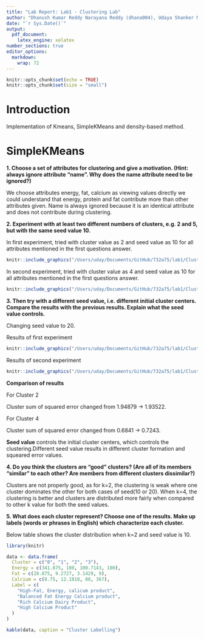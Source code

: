 ```yaml
---
title: "Lab Report: Lab1 - Clustering Lab"
author: "Dhanush Kumar Reddy Narayana Reddy (dhana004), Udaya Shanker Mohanan Nair (udamo524)"
date: "`r Sys.Date()`"
output: 
  pdf_document:
    latex_engine: xelatex
number_sections: true
editor_options: 
  markdown: 
    wrap: 72
---
```



```r
knitr::opts_chunk$set(echo = TRUE)
knitr::opts_chunk$set(size = "small")
```

# Introduction

Implementation of Kmeans, SimpleKMeans and density-based method.

# SimpleKMeans

**1. Choose a set of attributes for clustering and give a motivation. (Hint: always ignore attribute "name". Why does the name attribute need to be ignored?)**

We choose attributes energy, fat, calcium as viewing values directly we could understand that energy, protein and fat contribute more than other attributes given. Name is always ignored because it is an identical attribute and does not contribute during clustering.


**2. Experiment with at least two different numbers of clusters, e.g. 2 and 5, but with the same seed value 10.**

In first experiment, tried with cluster value as 2 and seed value as 10 for all attributes mentioned in the first questions answer.

```r
knitr::include_graphics("/Users/uday/Documents/GitHub/732a75/lab1/Cluster4Seed10.png")
```

In second experiment, tried with cluster value as 4 and seed value as 10 for all attributes mentioned in the first questions answer.

```r
knitr::include_graphics("/Users/uday/Documents/GitHub/732a75/lab1/Cluster4Seed10.png")
```

**3. Then try with a different seed value, i.e. different initial cluster centers. Compare the results with the previous results. Explain what the seed value controls.**

Changing seed value to 20.

Results of first experiment

```r
knitr::include_graphics("/Users/uday/Documents/GitHub/732a75/lab1/Cluster2Seed20.png")
```

Results of second experiment

```r
knitr::include_graphics("/Users/uday/Documents/GitHub/732a75/lab1/Cluster2Seed20.png")
```

**Comparison of results**

For Cluster 2

Cluster sum of squared error changed from 1.94879 -> 1.93522. 

For Cluster 4

Cluster sum of squared error changed from 0.6841 -> 0.7243.

**Seed value** controls the initial cluster centers, which controls the clustering.Different seed value results in different cluster formation and squeared error values.

**4. Do you think the clusters are "good" clusters? (Are all of its members "similar" to each other? Are members from different clusters dissimilar?)**

Clusters are not properly good, as for k=2, the clustering is weak where one cluster dominates the other for both cases of seed(10 or 20). When k=4, the clustering is better and clusters are distributed more fairly when compared to other k value for both the seed values.

**5. What does each cluster represent? Choose one of the results. Make up labels (words or phrases in English) which characterize each cluster.**

Below table shows the cluster distribution when k=2 and seed value is 10.

```r
library(knitr)

data <- data.frame(
  Cluster = c("0", "1", "2", "3"),
  Energy = c(341.875, 180, 100.7143, 180),
  Fat = c(28.875, 9.2727, 3.1429, 9),
  Calcium = c(8.75, 12.1818, 88, 367),
  Label = c(
    "High-Fat, Energy, calicum product",
    "Balanced Fat Energy Calcium product",
    "Rich Calcium Dairy Product",
    "High Calcium Product"
  )
)

kable(data, caption = "Cluster Labelling")
```
